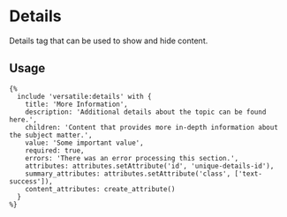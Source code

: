 # Details

Details tag that can be used to show and hide content.

## Usage

```twig
{%
  include 'versatile:details' with {
    title: 'More Information',
    description: 'Additional details about the topic can be found here.',
    children: 'Content that provides more in-depth information about the subject matter.',
    value: 'Some important value',
    required: true,
    errors: 'There was an error processing this section.',
    attributes: attributes.setAttribute('id', 'unique-details-id'),
    summary_attributes: attributes.setAttribute('class', ['text-success']),
    content_attributes: create_attribute()
  }
%}
```
